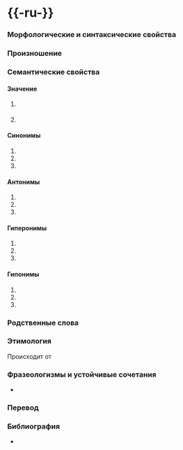 = {{-ru-}} =

=== Морфологические и синтаксические свойства ===
{{прич ru 
|основа=
|слоги={{по-слогам|нево́лящий}}
|вид=<!-- сов, несов -- только для невозвратных причастий прошедшего времени -->
|соотв=<!-- причастие противоположного вида -->
}}

{{морфо-ru|}}

=== Произношение ===
{{transcription-ru|нево́лящий}}

=== Семантические свойства ===

==== Значение ====
# {{прич.|неволить|наст}} {{пример|}}
# 

==== Синонимы ====
# 
# 
# 

==== Антонимы ====
# 
# 
# 

==== Гиперонимы ====
# 
# 
# 

==== Гипонимы ====
# 
# 
# 

=== Родственные слова ===
{{родств-блок
|умласк=
|уничиж=
|увелич=
|имена-собственные=
|существительные=
|прилагательные=
|числительные=
|местоимения=
|глаголы=неволить
|наречия=
|предикативы=
|предлоги=
}}

=== Этимология ===
Происходит от {{этимология:|да}}

=== Фразеологизмы и устойчивые сочетания ===
* 

=== Перевод ===
{{перев-блок|
|az=<!-- Азербайджанский-->
|sq=<!-- Албанский-->
|am=<!-- Амхарский -->
|en=<!-- Английский-->
|ar=<!-- Арабский-->
|hy=<!-- Армянский-->
|af=<!-- Африкаанс-->
|eu=<!-- Баскский-->
|ba=<!-- Башкирский-->
|be=<!-- Белорусский-->
|bn=<!-- Бенгали-->
|bg=<!-- Болгарский-->
|bs=<!-- Боснийский-->
|br=<!-- Бретонский-->
|cy=<!-- Валлийский-->
|hu=<!-- Венгерский-->
|vi=<!-- Вьетнамский-->
|gl=<!-- Галисийский-->
|el=<!-- Греческий-->
|ka=<!-- Грузинский-->
|da=<!-- Датский-->
|he=<!-- Иврит-->
|yi=<!-- Идиш-->
|io=<!-- Идо-->
|id=<!-- Индонезийский-->
|ia=<!-- Интерлингва-->
|ga=<!-- Ирландский-->
|is=<!-- Исландский-->
|es=<!-- Испанский-->
|it=<!-- Итальянский-->
|kk=<!-- Казахский-->
|krl=<!-- Карельский-->
|ca=<!-- Каталанский-->
|ky=<!-- Киргизский-->
|zh-tw=<!-- Китайский (традиц.)-->
|zh-woo=<!-- Китайский (у) -->
|zh-cn=<!-- Китайский (упрощ.)-->
|ko=<!-- Корейский-->
|ku=<!-- Курдский-->
|la=<!-- Латинский-->
|lv=<!-- Латышский-->
|lt=<!-- Литовский-->
|mk=<!-- Македонский-->
|ms=<!-- Малайский-->
|ml=<!-- Малаялам-->
|mr=<!-- Маратхи-->
|mdf=<!-- Мокшанский-->
|mn=<!-- Монгольский-->
|de=<!-- Немецкий-->
|nl=<!-- Нидерландский-->
|no=<!-- Норвежский-->
|os=<!-- Осетинский-->
|pa=<!-- Панджаби-->
|fa=<!-- Персидский-->
|pl=<!-- Польский-->
|pt=<!-- Португальский-->
|ro=<!-- Румынский-->
|sa=<!-- Санскрит-->
|sr=<!-- Сербский (кир)-->
|sr-l=<!-- Сербский (лат)-->
|sk=<!-- Словацкий-->
|sl=<!-- Словенский-->
|slovio-c=<!-- Словио (кир)-->
|slovio-l=<!-- Словио (лат)-->
|cu-Cyrl=<!-- Старославянский (кир)-->
|cu-Glag=<!-- Старославянский (лат)-->
|tl=<!-- Тагальский-->
|th=<!-- Тайский-->
|ta=<!-- Тамильский-->
|tt=<!-- Татарский-->
|te=<!-- Телугу-->
|art=<!-- Токипона-->
|tr=<!-- Турецкий-->
|tk=<!-- Туркменский-->
|uz=<!-- Узбекский-->
|uk=<!-- Украинский-->
|ur=<!-- Урду-->
|fi=<!-- Финский-->
|fr=<!-- Французский-->
|hi=<!-- Хинди-->
|hr=<!-- Хорватский-->
|cs=<!-- Чешский-->
|cv=<!-- Чувашский-->
|sv=<!-- Шведский-->
|eo=<!--Эсперанто-->
|et=<!--Эстонский-->
|jv=<!--Яванский-->
|sah=<!--Якутский-->
|ja=<!--Японский-->
}}

=== Библиография ===
* 

<!-- Служебное: -->
{{improve|ru|морфология/парадигма|морфо|пример|синонимы|гиперонимы|этимология|перевод}}
{{Категория|язык=ru|||}}
{{длина слова|9|ru}}

